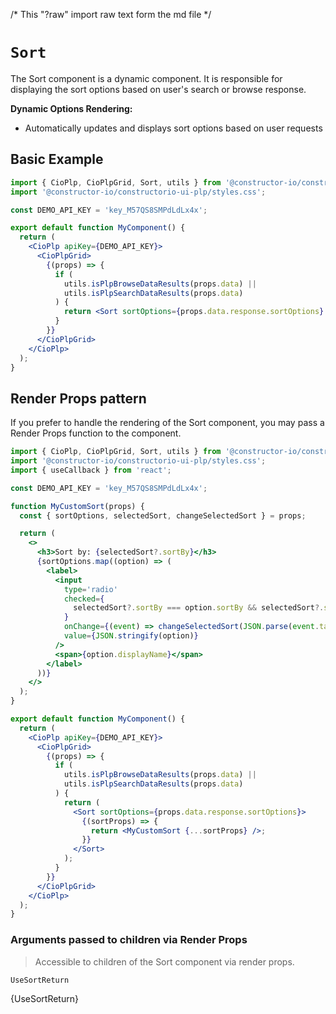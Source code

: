 /* This "?raw" import raw text form the md file */

<Meta of={SortStories} />

# `Sort`

The Sort component is a dynamic component.
It is responsible for displaying the sort options based on user's search or browse response.

**Dynamic Options Rendering:**

- Automatically updates and displays sort options based on user requests

<Canvas>
  <div style={{ height: '180px', width: 'fit-content', margin: 'auto' }}>
    <Story of={SortStories.Primary} />
  </div>
</Canvas>

## Basic Example

```jsx
import { CioPlp, CioPlpGrid, Sort, utils } from '@constructor-io/constructorio-ui-plp';
import '@constructor-io/constructorio-ui-plp/styles.css';

const DEMO_API_KEY = 'key_M57QS8SMPdLdLx4x';

export default function MyComponent() {
  return (
    <CioPlp apiKey={DEMO_API_KEY}>
      <CioPlpGrid>
        {(props) => {
          if (
            utils.isPlpBrowseDataResults(props.data) ||
            utils.isPlpSearchDataResults(props.data)
          ) {
            return <Sort sortOptions={props.data.response.sortOptions} />;
          }
        }}
      </CioPlpGrid>
    </CioPlp>
  );
}
```

## Render Props pattern

If you prefer to handle the rendering of the Sort component, you may pass a Render Props function to the component.

```jsx
import { CioPlp, CioPlpGrid, Sort, utils } from '@constructor-io/constructorio-ui-plp';
import '@constructor-io/constructorio-ui-plp/styles.css';
import { useCallback } from 'react';

const DEMO_API_KEY = 'key_M57QS8SMPdLdLx4x';

function MyCustomSort(props) {
  const { sortOptions, selectedSort, changeSelectedSort } = props;

  return (
    <>
      <h3>Sort by: {selectedSort?.sortBy}</h3>
      {sortOptions.map((option) => (
        <label>
          <input
            type='radio'
            checked={
              selectedSort?.sortBy === option.sortBy && selectedSort?.sortOrder === option.sortOrder
            }
            onChange={(event) => changeSelectedSort(JSON.parse(event.target.value))}
            value={JSON.stringify(option)}
          />
          <span>{option.displayName}</span>
        </label>
      ))}
    </>
  );
}

export default function MyComponent() {
  return (
    <CioPlp apiKey={DEMO_API_KEY}>
      <CioPlpGrid>
        {(props) => {
          if (
            utils.isPlpBrowseDataResults(props.data) ||
            utils.isPlpSearchDataResults(props.data)
          ) {
            return (
              <Sort sortOptions={props.data.response.sortOptions}>
                {(sortProps) => {
                  return <MyCustomSort {...sortProps} />;
                }}
              </Sort>
            );
          }
        }}
      </CioPlpGrid>
    </CioPlp>
  );
}
```

### Arguments passed to children via Render Props

> Accessible to children of the Sort component via render props.

`UseSortReturn`

<Markdown>{UseSortReturn}</Markdown>
